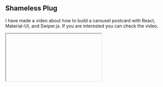## Shameless Plug

I have made a video about how to build a carousel postcard with React, Material-UI, and Swiper.js.
If you are interested you can check the video.

<Iframe videoID="NDyjI7hd4uE" />

You can also demo the application form [here](https://insta-carousel-demo.vercel.app/)

![Screenshot of Insta Carousel](https://raw.githubusercontent.com/thatanjan/insta-carousel-yt/development/public/Screenshot%20of%20the%20App.png)

Please like and subscribe to [Cules Coding](https://www.youtube.com/channel/UCBaGowNYTUsm3IDaHbLRMYw?sub_confirmation=1). It motivates me to create more content like this.

If you have any questions, feel free to contact me on any social media as @thatanjan.
Stay safe. Goodbye.

## About me

#### Why do I do what I do?

The Internet has revolutionized our life. I want to make the internet more beautiful and useful.

#### What do I do?

I ended up being a full-stack software engineer.

#### What can I do?

I can develop complex full-stack web applications like social media applications or e-commerce sites.

#### What have I done?

I have developed a social media application called [Confession](https://con-fession.vercel.app/). The goal of this application is to help people overcome their imposter syndrome by sharing our failure stories.

#### Screenshot
![Homepage](https://raw.githubusercontent.com/thatanjan/confession/master/screenshots/homepage.png)

[More screenshots](https://github.com/thatanjan/confession/blob/master/screenshots.md)

I also love to share my knowledge. So, I run a youtube channel called [Cules Coding](https://www.youtube.com/channel/UCBaGowNYTUsm3IDaHbLRMYw?sub_confirmation=1) where I teach people full-stack web development, data structure algorithms, and many more. So, Subscribe to Cules Coding so that you don't miss the cool stuff.

## Want to work with me?

I am looking for a team where I can show my ambition and passion and produce great value for them.
Contact me through my email or any social media as @thatanjan. I would be happy to have a touch with you.

## Contacts

- Email: thatanjan@gmail.com
- linkedin: [@thatanjan](https://linkedin.com/in/thatanjan/)
- portfolio: [anjan](https://thatanjan.me/)
- Github: [@thatanjan](https://github.com/thatAnjan/)
- Instagram (personal): [@thatanjan](https://instagram.com/thatAnjan/)
- Instagram (youtube channel): [@thatanjan](https://instagram.com/cules_coding/)
- twitter: [@thatanjan](https://twitter.com/thatAnjan)

Blogs you might want to read:

- [ Eslint, prettier setup with TypeScript and react ](/blog/setup-eslint-prettier-with-typescript-and-react)
- [What is Client-Side Rendering?](/blog/what-is-client-side-rendering)
- [What is Server Side Rendering?](/blog/what-is-server-side-rendering)
- [Everything you need to know about tree data structure](/blog/everything-you-need-to-know-about-tree-data-structure)
- [13 reasons why you should use Nextjs](/blog/13-reasons-why-you-should-use-Nextjs)

Videos might you might want to watch:

<Iframe videoID='rSa8sUC8m_4' /> 
<Iframe videoID="0an2g0lq7LU" /> 
<Iframe videoID="T-n0mrssDiw" />   
<Iframe videoID="Be_C_Op8Tx8" />
<Iframe videoID="ag3je1g0BN8" />
<Iframe videoID="B3HX2rWyKlU" />
<Iframe videoID="C6VytdSDNSk" />

